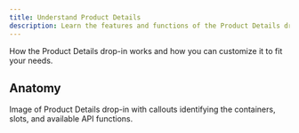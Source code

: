 ```yaml
---
title: Understand Product Details
description: Learn the features and functions of the Product Details drop-in.
---
```


How the Product Details drop-in works and how you can customize it to fit your needs.

## Anatomy

Image of Product Details drop-in with callouts identifying the containers, slots, and available API functions.
